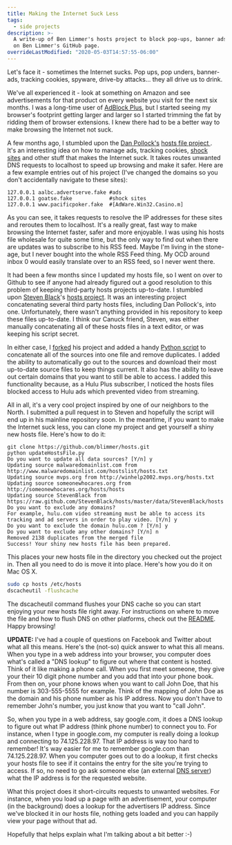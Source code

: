```yaml
---
title: Making the Internet Suck Less
tags:
  - side projects
description: >-
  A write-up of Ben Limmer's hosts project to block pop-ups, banner ads, tracking cookies, spyware and more. Available
  on Ben Limmer's GitHub page.
overrideLastModified: "2020-05-03T14:57:55-06:00"
---
```


Let's face it - sometimes the Internet sucks. Pop ups, pop unders, banner-ads, tracking cookies, spyware, drive-by
attacks... they all drive us to drink.

We've all experienced it - look at something on Amazon and see advertisements for that product on every website you
visit for the next six months. I was a long-time user of [AdBlock Plus](http://adblockplus.org/), but I started seeing
my browser's footprint getting larger and larger so I started trimming the fat by ridding them of browser extensions. I
knew there had to be a better way to make browsing the Internet not suck.

A few months ago, I stumbled upon the
[Dan Pollock's](http://someonewhocares.org) [hosts file project ](http://someonewhocares.org/hosts/). It's an
interesting idea on how to manage ads, tracking cookies, [shock sites](http://en.wikipedia.org/wiki/Shock_site) and
other stuff that makes the Internet suck. It takes routes unwanted DNS requests to localhost to speed up browsing and
make it safer. Here are a few example entries out of his project (I've changed the domains so you don't accidentally
navigate to these sites):

```plaintext
127.0.0.1 aalbc.advertserve.fake #ads
127.0.0.1 goatse.fake            #shock sites
127.0.0.1 www.pacificpoker.fake  #[AdWare.Win32.Casino.m]
```

As you can see, it takes requests to resolve the IP addresses for these sites and reroutes them to localhost. It's a
really great, fast way to make browsing the Internet faster, safer and more enjoyable. I was using his hosts file
wholesale for quite some time, but the only way to find out when there are updates was to subscribe to his RSS feed.
Maybe I'm living in the stone-age, but I never bought into the whole RSS Feed thing. My OCD around inbox 0 would easily
translate over to an RSS feed, so I never went there.

It had been a few months since I updated my hosts file, so I went on over to Github to see if anyone had already figured
out a good resolution to this problem of keeping third-party hosts projects up-to-date. I stumbled
upon [Steven Black](https://github.com/StevenBlack)'s [hosts project](https://github.com/StevenBlack/hosts). It was an
interesting project concatenating several third party hosts files, including Dan Pollock's, into one. Unfortunately,
there wasn't anything provided in his repository to keep these files up-to-date. I think our Canuck friend, Steven, was
either manually concatenating all of these hosts files in a text editor, or was keeping his script secret.

In either case, I [forked](https://github.com/blimmer/hosts) his project and added a handy
[Python script](https://github.com/blimmer/hosts/blob/master/updateHostsFile.py) to concatenate all of the sources into
one file and remove duplicates. I added the ability to automatically go out to the sources and download their most
up-to-date source files to keep things current. It also has the ability to leave out certain domains that you want to
still be able to access. I added this functionality because, as a Hulu Plus subscriber, I noticed the hosts files
blocked access to Hulu ads which prevented video from streaming.

All in all, it's a very cool project inspired by one of our neighbors to the North. I submitted a pull request in to
Steven and hopefully the script will end up in his mainline repository soon. In the meantime, if you want to make the
Internet suck less, you can clone my project and get yourself a shiny new hosts file. Here's how to do it:

```console
git clone https://github.com/blimmer/hosts.git
python updateHostsFile.py
Do you want to update all data sources? [Y/n] y
Updating source malwaredomainlist.com from http://www.malwaredomainlist.com/hostslist/hosts.txt
Updating source mvps.org from http://winhelp2002.mvps.org/hosts.txt
Updating source someonewhocares.org from http://someonewhocares.org/hosts/hosts
Updating source StevenBlack from https://raw.github.com/StevenBlack/hosts/master/data/StevenBlack/hosts
Do you want to exclude any domains?
For example, hulu.com video streaming must be able to access its tracking and ad servers in order to play video. [Y/n] y
Do you want to exclude the domain hulu.com ? [Y/n] y
Do you want to exclude any other domains? [Y/n] n
Removed 2138 duplicates from the merged file
Success! Your shiny new hosts file has been prepared.
```

This places your new hosts file in the directory you checked out the project in. Then all you need to do is move it into
place. Here's how you do it on Mac OS X.

```bash
sudo cp hosts /etc/hosts
dscacheutil -flushcache
```

The dscacheutil command flushes your DNS cache so you can start enjoying your new hosts file right away. For
instructions on where to move the file and how to flush DNS on other platforms, check out the
[README](https://github.com/blimmer/hosts/blob/master/readme.md). Happy browsing!

**UPDATE:** I've had a couple of questions on Facebook and Twitter about what all this means. Here's the (not-so) quick
answer to what this all means. When you type in a web address into your browser, you computer does what's called a "DNS
lookup" to figure out where that content is hosted. Think of it like making a phone call. When you first meet someone,
they give your their 10 digit phone number and you add that into your phone book. From then on, your phone knows when
you want to call John Doe, that his number is 303-555-5555 for example. Think of the mapping of John Doe as the domain
and his phone number as his IP address. Now you don't have to remember John's number, you just know that you want to
"call John".

So, when you type in a web address, say google.com, it does a DNS lookup to figure out what IP address (think phone
number) to connect you to. For instance, when I type in google.com, my computer is really doing a lookup and connecting
to 74.125.228.97. That IP address is way too hard to remember! It's way easier for me to remember google.com than
74.125.228.97. When you computer goes out to do a lookup, it first checks your hosts file to see if it contains the
entry for the site you're trying to access. If so, no need to go ask someone else (an external
[DNS server](http://www.howstuffworks.com/dns.htm)) what the IP address is for the requested website.

What this project does it short-circuits requests to unwanted websites. For instance, when you load up a page with an
advertisement, your computer (in the background) does a lookup for the advertisers IP address. Since we've blocked it in
our hosts file, nothing gets loaded and you can happily view your page without that ad.

Hopefully that helps explain what I'm talking about a bit better :-)
